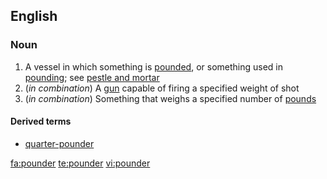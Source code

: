 ==English==

===Noun===
{{en-noun}}

# A vessel in which something is [[pounded]], or something used in [[pounding]]; see [[pestle and mortar]]
#(''in combination'') A [[gun]] capable of firing a specified weight of shot
#(''in combination'') Something that weighs a specified number of [[pound]]s

====Derived terms====
*[[quarter-pounder]]

[[fa:pounder]]
[[te:pounder]]
[[vi:pounder]]